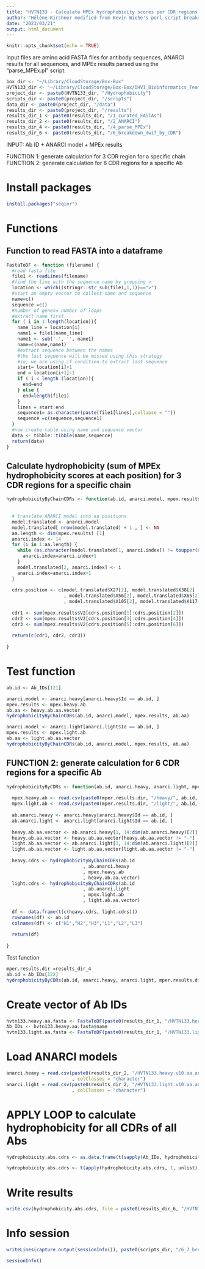 ```yaml
---
title: "HVTN133 - Calculate MPEx hydrophobicity scores per CDR regions for antibody sequences"
author: "Hélène Kirshner modified from Kevin Wiehe's perl script breakdown_dwif_by_CDR.pl, Duke Human Vaccine Institute"
date: "2023/03/21"
output: html_document
---
```


```r
knitr::opts_chunk$set(echo = TRUE)
```

Input files are amino acid FASTA files for antibody sequences, ANARCI results for all sequences, and MPEx results parsed using the "parse_MPEx.pl" script.

```r
box_dir <- "~/Library/CloudStorage/Box-Box"
HVTN133_dir <- "~/Library/CloudStorage/Box-Box/DHVI_Bioinformatics_Team/HVTN133"
project_dir <- paste0(HVTN133_dir, "/Hydrophobicity")
scripts_dir <- paste0(project_dir, "/scripts")
data_dir <- paste0(project_dir, "/data")
results_dir <- paste0(project_dir, "/results")
results_dir_1 <- paste0(results_dir, "/1_curated_FASTAs")
results_dir_2 <- paste0(results_dir, "/2_ANARCI")
results_dir_4 <- paste0(results_dir, "/4_parse_MPEx")
results_dir_6 <- paste0(results_dir, "/6_breakdown_dwif_by_CDR")
```

INPUT: Ab ID + ANARCI model + MPEx results

FUNCTION 1: generate calculation for 3 CDR region for a specific chain
FUNCTION 2: generate calculation for 6 CDR regions for a specific Ab

# Install packages

```r
install.packages("seqinr")
```

# Functions

## Function to read FASTA into a dataframe

```r
FastaToDF <- function (filename) {
  #read fasta file
  file1 <- readLines(filename)
  #find the line with the sequence name by grepping >
  location <- which((stringr::str_sub(file1,1,1))==">")
  #start an empty vector to collect name and sequence 
  name=c()
  sequence =c()
  #number of genes= number of loops
  #extract name first
  for ( i in 1:length(location)){
    name_line = location[i]
    name1 = file1[name_line]
    name1 <- sub('.', '', name1)
    name=c(name,name1)
    #extract sequence between the names
    #the last sequence will be missed using this strategy 
    #so, we are using if condition to extract last sequence 
    start= location[i]+1
    end = location[i+1]-1
    if ( i < length (location)){
      end=end
    } else {
      end=length(file1)
    }
    lines = start:end
    sequence1= as.character(paste(file1[lines],collapse = ""))
    sequence =c(sequence,sequence1)
  }
  #now create table using name and sequence vector 
  data <- tibble::tibble(name,sequence)
  return(data)
}
```


## Calculate hydrophobicity (sum of MPEx hydrophobicity scores at each position) for 3 CDR regions for a specific chain

```r
hydrophobicityByChainCDRs <- function(ab.id, anarci.model, mpex.results, ab.aa) {
  
  
  # translate ANARCI model into aa positions
  model.translated <- anarci.model
  model.translated[ nrow(model.translated) + 1 , ] <- NA
  aa.length <- dim(mpex.results) [1]
  anarci.index <- 14
  for (i in 1:aa.length) {
    while (as.character(model.translated[1, anarci.index]) != toupper(as.character(ab.aa[i]))) {
      anarci.index=anarci.index+1
    }
    model.translated[2, anarci.index] <- i
    anarci.index=anarci.index+1
  }
  
  cdrs.position <- c(model.translated$X27[2], model.translated$X38[2]
                     , model.translated$X56[2], model.translated$X65[2]
                     , model.translated$X105[2], model.translated$X117[2])
  
  cdr1 <- sum(mpex.results$V2[cdrs.position[1]:cdrs.position[2]])
  cdr2 <- sum(mpex.results$V2[cdrs.position[3]:cdrs.position[4]])
  cdr3 <- sum(mpex.results$V2[cdrs.position[5]:cdrs.position[6]])
  
  return(c(cdr1, cdr2, cdr3))
  
}
```

# Test function
```r
ab.id <- Ab_IDs[121]

anarci.model <- anarci.heavy[anarci.heavy$Id == ab.id, ]
mpex.results <- mpex.heavy.ab
ab.aa <- heavy.ab.aa.vector
hydrophobicityByChainCDRs(ab.id, anarci.model, mpex.results, ab.aa)

anarci.model <- anarci.light[anarci.light$Id == ab.id, ]
mpex.results <- mpex.light.ab
ab.aa <- light.ab.aa.vector
hydrophobicityByChainCDRs(ab.id, anarci.model, mpex.results, ab.aa)
```

## FUNCTION 2: generate calculation for 6 CDR regions for a specific Ab

```r
hydrophobicityByCDRs <- function(ab.id, anarci.heavy, anarci.light, mper.results.dir) {
  
  mpex.heavy.ab <- read.csv(paste0(mper.results.dir, "/heavy/", ab.id, ".dwif.txt"), sep="\t", header = F)
  mpex.light.ab <- read.csv(paste0(mper.results.dir, "/light/", ab.id, ".dwif.txt"), sep="\t", header = F)
  
  ab.anarci.heavy <- anarci.heavy[anarci.heavy$Id == ab.id, ]
  ab.anarci.light <- anarci.light[anarci.light$Id == ab.id, ]
  
  heavy.ab.aa.vector <- ab.anarci.heavy[1, 14:dim(ab.anarci.heavy)[2]]
  heavy.ab.aa.vector <- heavy.ab.aa.vector[heavy.ab.aa.vector != "-"]
  light.ab.aa.vector <- ab.anarci.light[1, 14:dim(ab.anarci.light)[2]]
  light.ab.aa.vector <- light.ab.aa.vector[light.ab.aa.vector != "-"]
  
  heavy.cdrs <- hydrophobicityByChainCDRs(ab.id
                            , ab.anarci.heavy
                            , mpex.heavy.ab
                            , heavy.ab.aa.vector)
  light.cdrs <- hydrophobicityByChainCDRs(ab.id
                            , ab.anarci.light
                            , mpex.light.ab
                            , light.ab.aa.vector)
  
  df <- data.frame(t(c(heavy.cdrs, light.cdrs)))
  rownames(df) <- ab.id
  colnames(df) <- c("H1","H2","H3","L1","L2","L3")
  
  return(df)
  
}
```

Test function
```r
mper.results.dir =results_dir_4
ab.id = Ab_IDs[122]
hydrophobicityByCDRs(ab.id, anarci.heavy, anarci.light, mper.results.dir)
```


# Create vector of Ab IDs

```r
hvtn133.heavy.aa.fasta <- FastaToDF(paste0(results_dir_1, "/HVTN133.heavy.v10.aa.fasta"))
Ab_IDs <- hvtn133.heavy.aa.fasta$name
hvtn133.light.aa.fasta <- FastaToDF(paste0(results_dir_1, "/HVTN133.light.v10.aa.fasta"))
```

# Load ANARCI models

```r
anarci.heavy = read.csv(paste0(results_dir_2, "/HVTN133.heavy.v10.aa.anarci.imgt_H.csv"), header = T, stringsAsFactors = F
                        , colClasses = "character")
anarci.light = read.csv(paste0(results_dir_2, "/HVTN133.light.v10.aa.anarci.imgt_KL.csv"), header = T, stringsAsFactors = F
                        , colClasses = "character")
```

# APPLY LOOP to calculate hydrophobicity for all CDRs of all Abs

```r
hydrophobicity.abs.cdrs <- as.data.frame(t(sapply(Ab_IDs, hydrophobicityByCDRs, anarci.heavy=anarci.heavy, anarci.light=anarci.light, mper.results.dir=results_dir_4)))
```

```r
hydrophobicity.abs.cdrs <- t(apply(hydrophobicity.abs.cdrs, 1, unlist))
```

# Write results

```r
write.csv(hydrophobicity.abs.cdrs, file = paste0(results_dir_6, "/HVTN133_DGwif_values_M66_1_seq_v10_20230213.csv"))
```

# Info session

```r
writeLines(capture.output(sessionInfo()), paste0(scripts_dir, "/6_7_breakdown_dwif_by_CDR_M66_sessionInfo.txt"))
```

```r
sessionInfo()
```